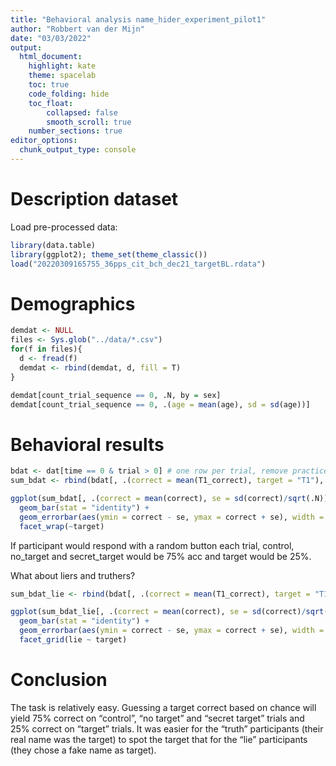 ```yaml
---
title: "Behavioral analysis name_hider_experiment_pilot1"
author: "Robbert van der Mijn"
date: "03/03/2022"
output: 
  html_document: 
    highlight: kate
    theme: spacelab
    toc: true
    code_folding: hide
    toc_float: 
        collapsed: false
        smooth_scroll: true
    number_sections: true
editor_options: 
  chunk_output_type: console
---
```


# Description dataset

Load pre-processed data:

```r
library(data.table)
library(ggplot2); theme_set(theme_classic())
load("20220309165755_36pps_cit_bch_dec21_targetBL.rdata")
```

# Demographics

```r
demdat <- NULL
files <- Sys.glob("../data/*.csv")
for(f in files){
  d <- fread(f)
  demdat <- rbind(demdat, d, fill = T)
}

demdat[count_trial_sequence == 0, .N, by = sex]
demdat[count_trial_sequence == 0, .(age = mean(age), sd = sd(age))]
```

# Behavioral results

```r
bdat <- dat[time == 0 & trial > 0] # one row per trial, remove practice trials
sum_bdat <- rbind(bdat[, .(correct = mean(T1_correct), target = "T1"), by = .(subject_nr, T1)],  bdat[, .(correct = mean(T2_correct), target = "T2"), by = .(subject_nr, T1)])

ggplot(sum_bdat[, .(correct = mean(correct), se = sd(correct)/sqrt(.N)), by = .(T1, target)], aes(x = T1, y = correct)) +
  geom_bar(stat = "identity") +
  geom_errorbar(aes(ymin = correct - se, ymax = correct + se), width = .3) +
  facet_wrap(~target)
```

If participant would respond with a random button each trial, control, no_target and secret_target would be 75% acc and target would be 25%.

What about liers and truthers?

```r
sum_bdat_lie <- rbind(bdat[, .(correct = mean(T1_correct), target = "T1"), by = .(subject_nr, T1, lie)],  bdat[, .(correct = mean(T2_correct), target = "T2"), by = .(subject_nr, T1, lie)])

ggplot(sum_bdat_lie[, .(correct = mean(correct), se = sd(correct)/sqrt(.N)), by = .(lie, T1, target)], aes(x = T1, y = correct, fill = lie)) +
  geom_bar(stat = "identity") +
  geom_errorbar(aes(ymin = correct - se, ymax = correct + se), width = .3) +
  facet_grid(lie ~ target)
```

# Conclusion

The task is relatively easy. Guessing a target correct based on chance will yield 75% correct on "control", "no target" and "secret target" trials and 25% correct on "target" trials. It was easier for the "truth" participants (their real name was the target) to spot the target that for the "lie" participants (they chose a fake name as target). 